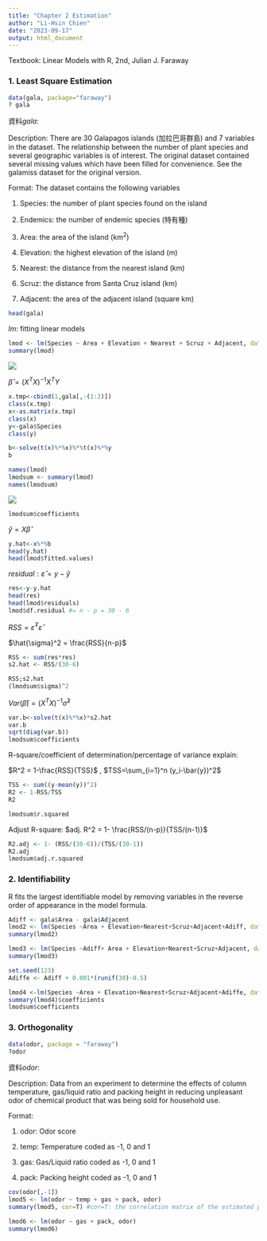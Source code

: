 ```yaml
---
title: "Chapter 2 Estimation"
author: "Li-Hsin Chien"
date: "2023-09-17"
output: html_document
---
```


Textbook: Linear Models with R, 2nd, Julian J. Faraway

### 1. Least Square Estimation

```r
data(gala, package="faraway")
? gala

```

資料*gala*:

Description: There are 30 Galapagos islands (加拉巴哥群島) and 7 variables in the dataset. The relationship between the number of plant species and several geographic variables is of interest. The original dataset contained several missing values which have been filled for convenience. See the galamiss dataset for the original version.

Format: The dataset contains the following variables

1. Species: the number of plant species found on the island

2. Endemics: the number of endemic species (特有種)

3. Area: the area of the island (km$^2$)

4. Elevation: the highest elevation of the island (m)

5. Nearest: the distance from the nearest island (km)

6. Scruz: the distance from Santa Cruz island (km)

7. Adjacent: the area of the adjacent island (square km)

```r
head(gala)
```

*lm*: fitting linear models

```r
lmod <- lm(Species ~ Area + Elevation + Nearest + Scruz + Adjacent, data = gala)
summary(lmod)

```

![](.\ch2_lm.png)


$\hat{\beta}=(X^TX)^{-1}X^TY$ 

```r
x.tmp<-cbind(1,gala[,-(1:2)])
class(x.tmp)
x<-as.matrix(x.tmp)
class(x)
y<-gala$Species
class(y)

b<-solve(t(x)%*%x)%*%t(x)%*%y
b

names(lmod)
lmodsum <- summary(lmod)
names(lmodsum)
```

![](.\ch2_lm_names.png)

```r
lmodsum$coefficients

```

$\hat{y} = X\hat{\beta}$

```r
y.hat<-x%*%b
head(y.hat)
head(lmod$fitted.values)

```

$residual: \hat{\varepsilon} = y - \hat{y}$

```r
res<-y-y.hat
head(res)
head(lmod$residuals)
lmod$df.residual #= n - p = 30 - 6
```

$RSS = \hat{\varepsilon}^T\hat{\varepsilon}$

$\hat{\sigma}^2 = \frac{RSS}{n-p}$

```r
RSS <- sum(res*res)
s2.hat <- RSS/(30-6)

RSS;s2.hat
(lmodsum$sigma)^2
```

$Var(\hat{\beta}) = (X^TX)^{-1}\hat{\sigma}^2$

```r
var.b<-solve(t(x)%*%x)*s2.hat
var.b
sqrt(diag(var.b))
lmodsum$coefficients
```

R-square/coefficient of determination/percentage of variance explain:

$R^2 = 1-\frac{RSS}{TSS}$ , $TSS=\sum_{i=1}^n (y_i-\bar{y})^2$

```r
TSS <- sum((y-mean(y))^2)
R2 <- 1-RSS/TSS
R2

lmodsum$r.squared
```

Adjust R-square: $adj. R^2 = 1- \frac{RSS/(n-p)}{TSS/(n-1)}$

```r
R2.adj <- 1- (RSS/(30-6))/(TSS/(30-1))
R2.adj
lmodsum$adj.r.squared
```

### 2. Identifiability

R fits the largest identifiable model by removing variables in the reverse order of appearance in the model formula.

```r
Adiff <- gala$Area - gala$Adjacent
lmod2 <- lm(Species ~Area + Elevation+Nearest+Scruz+Adjacent+Adiff, data = gala)
summary(lmod2)

lmod3 <- lm(Species ~Adiff+ Area + Elevation+Nearest+Scruz+Adjacent, data = gala)
summary(lmod3)

```

```r
set.seed(123)
Adiffe <- Adiff + 0.001*(runif(30)-0.5)

lmod4 <-lm(Species ~Area + Elevation+Nearest+Scruz+Adjacent+Adiffe, data = gala)
summary(lmod4)$coefficients
lmodsum$coefficients

```

### 3. Orthogonality

```r
data(odor, package = "faraway")
?odor
```

資料*odor*:

Description: Data from an experiment to determine the effects of column temperature, gas/liquid ratio and packing height in reducing unpleasant odor of chemical product that was being sold for household use.

Format:

1. odor: Odor score

2. temp: Temperature coded as -1, 0 and 1

3. gas: Gas/Liquid ratio coded as -1, 0 and 1

4. pack: Packing height coded as -1, 0 and 1

```r
cov(odor[,-1])
lmod5 <- lm(odor ~ temp + gas + pack, odor)
summary(lmod5, cor=T) #cor=T: the correlation matrix of the estimated parameters is returned and printed

lmod6 <- lm(odor ~ gas + pack, odor)
summary(lmod6)

```


